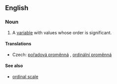 ==English==
{{wikipedia|Level of measurement}}

===Noun===
{{en-noun|sg=[[ordinal]] [[variable]]}}

# {{statistics}} A [[variable]] with values whose order is significant.

====Translations====
{{trans-top|variable}}
* Czech: [[pořadová proměnná]] {{f}}, [[ordinální proměnná]] {{f}}
{{trans-mid}}
{{trans-bottom}}

====See also====
* [[ordinal scale]]